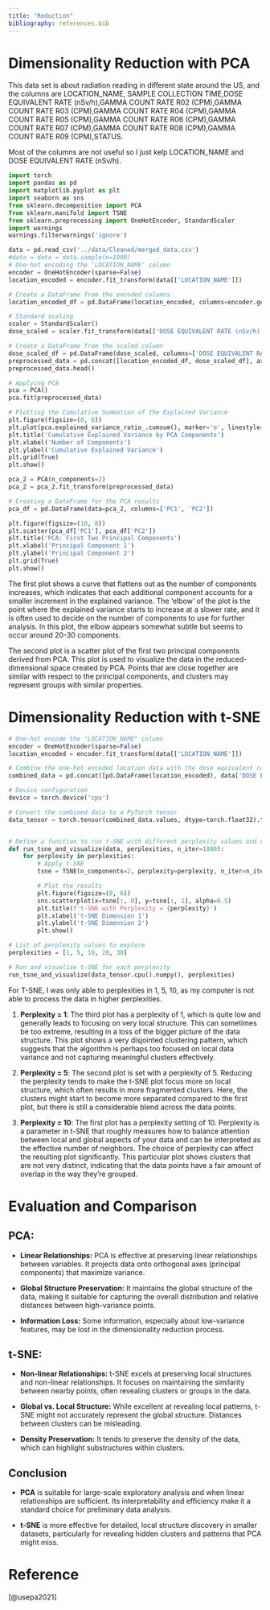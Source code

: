 ```yaml
---
title: "Reduction"
bibliography: references.bib
---
```


# Dimensionality Reduction with PCA

This data set is about radiation reading in different state around the US, and the columns are LOCATION_NAME, SAMPLE COLLECTION TIME,DOSE EQUIVALENT RATE (nSv/h),GAMMA COUNT RATE R02 (CPM),GAMMA COUNT RATE R03 (CPM),GAMMA COUNT RATE R04 (CPM),GAMMA COUNT RATE R05 (CPM),GAMMA COUNT RATE R06 (CPM),GAMMA COUNT RATE R07 (CPM),GAMMA COUNT RATE R08 (CPM),GAMMA COUNT RATE R09 (CPM),STATUS.

Most of the columns are not useful so I just kelp LOCATION_NAME and DOSE EQUIVALENT RATE (nSv/h).

```python
import torch 
import pandas as pd
import matplotlib.pyplot as plt
import seaborn as sns
from sklearn.decomposition import PCA
from sklearn.manifold import TSNE
from sklearn.preprocessing import OneHotEncoder, StandardScaler
import warnings
warnings.filterwarnings('ignore')
```

```python
data = pd.read_csv('../data/Cleaned/merged_data.csv')
#data = data = data.sample(n=1000)
# One-hot encoding the 'LOCATION_NAME' column
encoder = OneHotEncoder(sparse=False)
location_encoded = encoder.fit_transform(data[['LOCATION_NAME']])

# Create a DataFrame from the encoded columns
location_encoded_df = pd.DataFrame(location_encoded, columns=encoder.get_feature_names_out(['LOCATION_NAME']))

# Standard scaling
scaler = StandardScaler()
dose_scaled = scaler.fit_transform(data[['DOSE EQUIVALENT RATE (nSv/h)']])

# Create a DataFrame from the scaled column
dose_scaled_df = pd.DataFrame(dose_scaled, columns=['DOSE EQUIVALENT RATE (nSv/h)'])
preprocessed_data = pd.concat([location_encoded_df, dose_scaled_df], axis=1)
preprocessed_data.head()

# Applying PCA
pca = PCA()
pca.fit(preprocessed_data)

# Plotting the Cumulative Summation of the Explained Variance
plt.figure(figsize=(8, 6))
plt.plot(pca.explained_variance_ratio_.cumsum(), marker='o', linestyle='--')
plt.title('Cumulative Explained Variance by PCA Components')
plt.xlabel('Number of Components')
plt.ylabel('Cumulative Explained Variance')
plt.grid(True)
plt.show()

pca_2 = PCA(n_components=2)
pca_2 = pca_2.fit_transform(preprocessed_data)

# Creating a DataFrame for the PCA results
pca_df = pd.DataFrame(data=pca_2, columns=['PC1', 'PC2'])

plt.figure(figsize=(10, 8))
plt.scatter(pca_df['PC1'], pca_df['PC2'])
plt.title('PCA: First Two Principal Components')
plt.xlabel('Principal Component 1')
plt.ylabel('Principal Component 2')
plt.grid(True)
plt.show()
```

The first plot shows a curve that flattens out as the number of components increases, which indicates that each additional component accounts for a smaller increment in the explained variance. The 'elbow' of the plot is the point where the explained variance starts to increase at a slower rate, and it is often used to decide on the number of components to use for further analysis. In this plot, the elbow appears somewhat subtle but seems to occur around 20-30 components.

The second plot is a scatter plot of the first two principal components derived from PCA. This plot is used to visualize the data in the reduced-dimensional space created by PCA. Points that are close together are similar with respect to the principal components, and clusters may represent groups with similar properties.

# Dimensionality Reduction with t-SNE

```python
# One-hot encode the "LOCATION_NAME" column
encoder = OneHotEncoder(sparse=False)
location_encoded = encoder.fit_transform(data[['LOCATION_NAME']])

# Combine the one-hot encoded location data with the dose equivalent rate data
combined_data = pd.concat([pd.DataFrame(location_encoded), data['DOSE EQUIVALENT RATE (nSv/h)']], axis=1)

# Device configuration
device = torch.device('cpu')

# Convert the combined data to a PyTorch tensor
data_tensor = torch.tensor(combined_data.values, dtype=torch.float32).to(device)


# Define a function to run t-SNE with different perplexity values and visualize the results
def run_tsne_and_visualize(data, perplexities, n_iter=1000):
    for perplexity in perplexities:
        # Apply t-SNE
        tsne = TSNE(n_components=2, perplexity=perplexity, n_iter=n_iter, random_state=42,n_jobs=-1).fit_transform(data)

        # Plot the results
        plt.figure(figsize=(8, 6))
        sns.scatterplot(x=tsne[:, 0], y=tsne[:, 1], alpha=0.5)
        plt.title(f't-SNE with Perplexity = {perplexity}')
        plt.xlabel('t-SNE Dimension 1')
        plt.ylabel('t-SNE Dimension 2')
        plt.show()

# List of perplexity values to explore
perplexities = [1, 5, 10, 20, 30]

# Run and visualize t-SNE for each perplexity
run_tsne_and_visualize(data_tensor.cpu().numpy(), perplexities)
```

For T-SNE, I was only able to perplexities in 1, 5, 10, as my computer is not able to process the data in higher perplexities.

1.  **Perplexity = 1**: The third plot has a perplexity of 1, which is quite low and generally leads to focusing on very local structure. This can sometimes be too extreme, resulting in a loss of the bigger picture of the data structure. This plot shows a very disjointed clustering pattern, which suggests that the algorithm is perhaps too focused on local data variance and not capturing meaningful clusters effectively.

2.  **Perplexity = 5**: The second plot is set with a perplexity of 5. Reducing the perplexity tends to make the t-SNE plot focus more on local structure, which often results in more fragmented clusters. Here, the clusters might start to become more separated compared to the first plot, but there is still a considerable blend across the data points.

3.  **Perplexity = 10**: The first plot has a perplexity setting of 10. Perplexity is a parameter in t-SNE that roughly measures how to balance attention between local and global aspects of your data and can be interpreted as the effective number of neighbors. The choice of perplexity can affect the resulting plot significantly. This particular plot shows clusters that are not very distinct, indicating that the data points have a fair amount of overlap in the way they're grouped.

# Evaluation and Comparison

## **PCA:**

-   **Linear Relationships:** PCA is effective at preserving linear relationships between variables. It projects data onto orthogonal axes (principal components) that maximize variance.

-   **Global Structure Preservation:** It maintains the global structure of the data, making it suitable for capturing the overall distribution and relative distances between high-variance points.

-   **Information Loss:** Some information, especially about low-variance features, may be lost in the dimensionality reduction process.

## **t-SNE:**

-   **Non-linear Relationships:** t-SNE excels at preserving local structures and non-linear relationships. It focuses on maintaining the similarity between nearby points, often revealing clusters or groups in the data.

-   **Global vs. Local Structure:** While excellent at revealing local patterns, t-SNE might not accurately represent the global structure. Distances between clusters can be misleading.

-   **Density Preservation:** It tends to preserve the density of the data, which can highlight substructures within clusters.

## **Conclusion**

-   **PCA** is suitable for large-scale exploratory analysis and when linear relationships are sufficient. Its interpretability and efficiency make it a standard choice for preliminary data analysis.

-   **t-SNE** is more effective for detailed, local structure discovery in smaller datasets, particularly for revealing hidden clusters and patterns that PCA might miss.

# Reference

[@usepa2021]